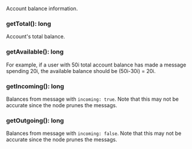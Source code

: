 Account balance information.

### getTotal(): long

Account's total balance.

### getAvailable(): long

For example, if a user with 50i total account balance has made a message spending 20i,
the available balance should be (50i-30i) = 20i.

### getIncoming(): long

Balances from message with `incoming: true`.
Note that this may not be accurate since the node prunes the messags.

### getOutgoing(): long

Balances from message with `incoming: false`.
Note that this may not be accurate since the node prunes the messags.
